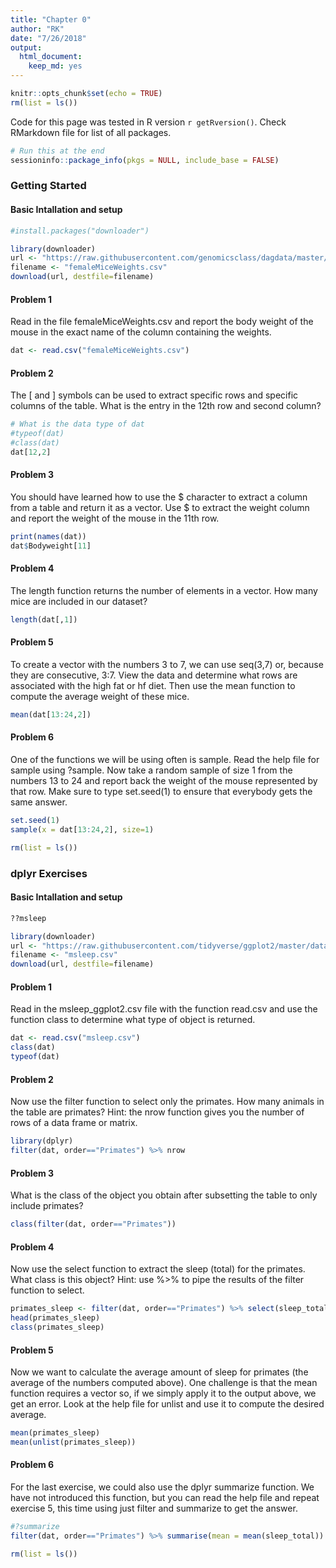 ```yaml
---
title: "Chapter 0"
author: "RK"
date: "7/26/2018"
output:
  html_document:
    keep_md: yes
---
```


```r
knitr::opts_chunk$set(echo = TRUE)
rm(list = ls())
```
Code for this page was tested in R version `r getRversion()`. Check RMarkdown file for list of all packages.

```r
# Run this at the end
sessioninfo::package_info(pkgs = NULL, include_base = FALSE)
```
### Getting Started

#### Basic Intallation and setup

```r
#install.packages("downloader")
```

```r
library(downloader) 
url <- "https://raw.githubusercontent.com/genomicsclass/dagdata/master/inst/extdata/femaleMiceWeights.csv"
filename <- "femaleMiceWeights.csv" 
download(url, destfile=filename)
```
#### Problem 1

Read in the file femaleMiceWeights.csv and report the body weight of the mouse in the exact name of the column containing the weights.
```r
dat <- read.csv("femaleMiceWeights.csv")
```

#### Problem 2
The [ and ] symbols can be used to extract specific rows and specific columns of the table. What is the entry in the 12th row and second column?
```r
# What is the data type of dat
#typeof(dat)
#class(dat)
dat[12,2]
```
#### Problem 3
You should have learned how to use the \$ character to extract a column from a table and return it as a vector. Use \$ to extract the weight column and report the weight of the mouse in the 11th row.

```r
print(names(dat))
dat$Bodyweight[11]
```

#### Problem 4
The length function returns the number of elements in a vector. How many mice are included in our dataset?

```r
length(dat[,1])
```


#### Problem 5

To create a vector with the numbers 3 to 7, we can use seq(3,7) or, because they are consecutive, 3:7. View the data and determine what rows are associated with the high fat or hf diet. Then use the mean function to compute the average weight of these mice.

```r
mean(dat[13:24,2])
```

#### Problem 6

One of the functions we will be using often is sample. Read the help file for sample using ?sample. Now take a random sample of size 1 from the numbers 13 to 24 and report back the weight of the mouse represented by that row. Make sure to type set.seed(1) to ensure that everybody gets the same answer.

```r
set.seed(1)
sample(x = dat[13:24,2], size=1)
```
```r
rm(list = ls())
```

### dplyr Exercises

#### Basic Intallation and setup
```r
??msleep
```

```r
library(downloader) 
url <- "https://raw.githubusercontent.com/tidyverse/ggplot2/master/data-raw/msleep.csv"
filename <- "msleep.csv"
download(url, destfile=filename)
```

#### Problem 1

Read in the msleep_ggplot2.csv file with the function read.csv and use the function class to determine what type of object is returned.
```r
dat <- read.csv("msleep.csv")
class(dat)
typeof(dat)
```

#### Problem 2
Now use the filter function to select only the primates. How many animals in the table are primates? Hint: the nrow function gives you the number of rows of a data frame or matrix.
```r
library(dplyr) 
filter(dat, order=="Primates") %>% nrow
```

#### Problem 3
What is the class of the object you obtain after subsetting the table to only include primates?
```r
class(filter(dat, order=="Primates"))
```

#### Problem 4
Now use the select function to extract the sleep (total) for the primates. What class is this object? Hint: use %>% to pipe the results of the filter function to select.
```r
primates_sleep <- filter(dat, order=="Primates") %>% select(sleep_total)
head(primates_sleep)
class(primates_sleep)
```

#### Problem 5
Now we want to calculate the average amount of sleep for primates (the average of the numbers computed above). One challenge is that the mean function requires a vector so, if we simply apply it to the output above, we get an error. Look at the help file for unlist and use it to compute the desired average.
```r
mean(primates_sleep)
mean(unlist(primates_sleep))
```

#### Problem 6
For the last exercise, we could also use the dplyr summarize function. We have not introduced this function, but you can read the help file and repeat exercise 5, this time using just filter and summarize to get the answer.
```r
#?summarize
filter(dat, order=="Primates") %>% summarise(mean = mean(sleep_total))
```


```r
rm(list = ls())
```